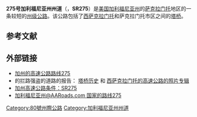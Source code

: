 '''275号加利福尼亚州州道'''（{{lang-en|California State Route 275}}，'''SR275'''）是[[美国州份|美国]][[加利福尼亚州|加利福尼亚州]]的[[沙加緬度_(加利福尼亞州)|萨克拉门托]]地区的一条较短的[[州级公路|州级公路]]。该公路包括了[[西萨克拉门托_(加利福尼亚州)|西萨克拉门托]]和萨克拉门托市区之间的[[沙加緬度塔橋|塔桥]]。

== 参考文献 ==
{{reflist|30em}}

== 外部链接 ==
{{Attached KML|display=title,inline}}
* [http://www.cahighways.org/273-280.html#275 加州的高速公路路线275]{{Wayback|url=http://www.cahighways.org/273-280.html#275 |date=20200625011528 }}
* 的拦路强盗的道路的报告： [https://web.archive.org/web/20101123071352/http://home.pacbell.net/hywaymn/tower_bridge_history.htm 塔桥历史] 和 [https://web.archive.org/web/20080518102322/http://home.pacbell.net/hywaymn/west_sacramento_fwy_photo_album1.html 西萨克拉门托的高速公路的照片专辑]
* [http://www.dot.ca.gov/hq/roadinfo/sr275 加州高速公路条件：SR275]{{Wayback|url=http://www.dot.ca.gov/hq/roadinfo/sr275 |date=20180121195216 }}
* [http://www.aaroads.com/california/ca-275.html 加利福尼亚州@AARoads.com 国家的路线275]{{Wayback|url=http://www.aaroads.com/california/ca-275.html |date=20170313130103 }}
[[Category:80號州際公路|Category:80號州際公路]]
[[Category:加利福尼亚州州道|Category:加利福尼亚州州道]]